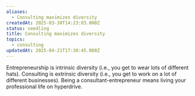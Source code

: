 ```yaml
---
aliases:
  - Consulting maximizes diversity
createdAt: 2025-03-30T14:23:03.000Z
status: seedling
title: Consulting maximizes diversity
topics:
  - consulting
updatedAt: 2025-04-21T17:30:45.000Z
---
```

Entrepreneurship is intrinsic diversity (i.e., you get to wear lots of different hats). Consulting is extrinsic diversity (i.e., you get to work on a lot of different businesses). Being a consultant-entrepreneur means living your professional life on hyperdrive.
